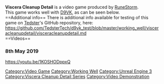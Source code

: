 <strong>Viscera Cleanup Detail</strong> is a video game produced by [[RuneStorm]].
<br />
This game works well with [[D9VK]], as can be seen below.
<br />
==Additional info==
There is additional info available for testing of this game on [[User:Tedster|Tedster]]'s GitHub repository, here:
<br />
https://github.com/TedsterTech/d9vk_test/blob/master/working_well/visceracleanupdetail/visceracleanupdetail.md
<br />
==Videos==
===8th May 2019===
<youtube>https://youtu.be/1KOSHODppxQ</youtube>
[[Category:Video Game]]
[[Category:Working Well]]
[[Category:Unreal Engine 3]]
[[Category:Viscera Cleanup Detail Series]]
[[Category:Video Demonstration]]
